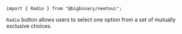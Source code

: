 `import { Radio } from "@bigbinary/neetoui";`

`Radio` button allows users to select one option from a set of mutually
exclusive choices.
